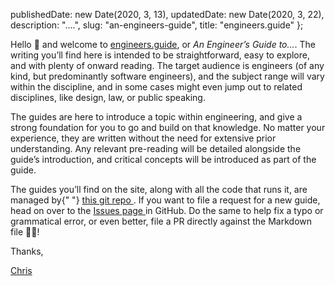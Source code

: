 
  publishedDate: new Date(2020, 3, 13),
  updatedDate: new Date(2020, 3, 22),
  description: "....",
  slug: "an-engineers-guide",
  title: "engineers.guide"
};


<p>
  Hello 👋 and welcome to <a href="https://engineers.guide">engineers.guide</a>,
  or <em>An Engineer’s Guide to...</em>. The writing you’ll find here is
  intended to be straightforward, easy to explore, and with plenty of onward
  reading. The target audience is engineers (of any kind, but predominantly
  software engineers), and the subject range will vary within the discipline,
  and in some cases might even jump out to related disciplines, like design,
  law, or public speaking.
</p>
<p>
  The guides are here to introduce a topic within engineering, and give a strong
  foundation for you to go and build on that knowledge. No matter your
  experience, they are written without the need for extensive prior
  understanding. Any relevant pre-reading will be detailed alongside the guide’s
  introduction, and critical concepts will be introduced as part of the guide.
</p>
<p>
  The guides you’ll find on the site, along with all the code that runs it, are
  managed by{" "}
  <a
    href="https://github.com/chrishutchinson/engineers-guide"
    className="external"
  >
    this git repo
  </a>
  . If you want to file a request for a new guide, head on over to the <a
    href="https://github.com/chrishutchinson/engineers-guide/issues"
    className="external"
  >
    Issues page
  </a> in GitHub. Do the same to help fix a typo or grammatical error, or even better,
  file a PR directly against the Markdown file 🙇‍♂️!
</p>
<p>Thanks,</p>
<p>
  <a href="https://www.twitter.com/chrishutchinson" className="external">
    Chris
  </a>
</p>
